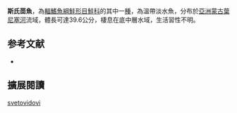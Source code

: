 {{Speciesbox
| name = 斯氏茴魚
| image = 
| image_width = 250px
| status = NE
| status_system = IUCN3.1
| genus = Thymallus
| species = svetovidovi
| authority = Knizhin & Weiss, 2009
| synonyms = 
}}

'''斯氏茴魚'''，為[[輻鰭魚綱|輻鰭魚綱]][[鮭形目|鮭形目]][[鮭科|鮭科]]的其中一[[種|種]]，為溫帶淡水魚，分布於[[亞洲|亞洲]][[蒙古|蒙古]][[葉尼塞河|葉尼塞河]]流域，體長可達39.6公分，棲息在底中層水域，生活習性不明。

==参考文献==
*{{FishBase_species|genus=Thymallus|species=svetovidovi|year=2015|month=11}}
== 擴展閱讀 ==
{{refbegin}}
{{wikispecies-inline|Thymallus svetovidovi|斯氏茴魚}}
{{refend}}
{{Taxonbar|from=Q6431202}}

[[Category:茴魚屬|svetovidovi]]